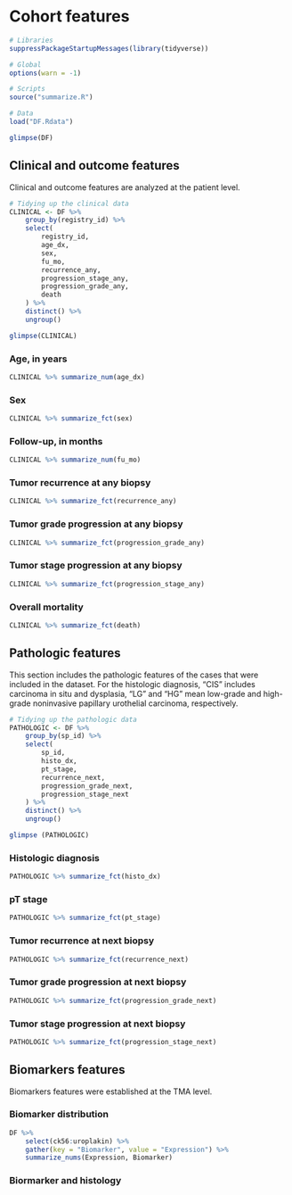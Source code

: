 # Cohort features

```r
# Libraries
suppressPackageStartupMessages(library(tidyverse))

# Global
options(warn = -1)

# Scripts
source("summarize.R")

# Data
load("DF.Rdata")

glimpse(DF)
```

## Clinical and outcome features
Clinical and outcome features are analyzed at the patient level.

```r
# Tidying up the clinical data
CLINICAL <- DF %>% 
    group_by(registry_id) %>% 
    select(
        registry_id,
        age_dx,
        sex,
        fu_mo,
        recurrence_any,
        progression_stage_any,
        progression_grade_any,
        death
    ) %>% 
    distinct() %>%
    ungroup()

glimpse(CLINICAL)
```

### Age, in years
```r
CLINICAL %>% summarize_num(age_dx)
```

### Sex
```r
CLINICAL %>% summarize_fct(sex)
```

### Follow-up, in months
```r
CLINICAL %>% summarize_num(fu_mo)
```

### Tumor recurrence at any biopsy
```r
CLINICAL %>% summarize_fct(recurrence_any)
```

### Tumor grade progression at any biopsy
```r
CLINICAL %>% summarize_fct(progression_grade_any)
```

### Tumor stage progression at any biopsy
```r
CLINICAL %>% summarize_fct(progression_stage_any)
```

### Overall mortality
```r
CLINICAL %>% summarize_fct(death)
```

## Pathologic features
This section includes the pathologic features of the cases that were included in the dataset. For the histologic diagnosis, "CIS" includes carcinoma in situ and dysplasia, "LG" and "HG" mean low-grade and high-grade noninvasive papillary urothelial carcinoma, respectively.

```r
# Tidying up the pathologic data
PATHOLOGIC <- DF %>% 
    group_by(sp_id) %>% 
    select(
        sp_id,
        histo_dx,
        pt_stage,
        recurrence_next,
        progression_grade_next,
        progression_stage_next
    ) %>% 
    distinct() %>% 
    ungroup()

glimpse (PATHOLOGIC)
```

### Histologic diagnosis
```r
PATHOLOGIC %>% summarize_fct(histo_dx)
```

### pT stage
```r
PATHOLOGIC %>% summarize_fct(pt_stage)
```

### Tumor recurrence at next biopsy
```r
PATHOLOGIC %>% summarize_fct(recurrence_next)
```

### Tumor grade progression at next biopsy
```r
PATHOLOGIC %>% summarize_fct(progression_grade_next)
```

### Tumor stage progression at next biopsy
```r
PATHOLOGIC %>% summarize_fct(progression_stage_next)
```

## Biomarkers features
Biomarkers features were established at the TMA level.

### Biomarker distribution

```r
DF %>% 
    select(ck56:uroplakin) %>% 
    gather(key = "Biomarker", value = "Expression") %>% 
    summarize_nums(Expression, Biomarker)
```

### Biormarker and histology
